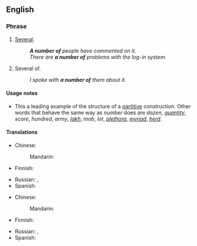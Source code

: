 ==English==

===Phrase===
{{head|en|phrase}}

# [[several|Several]].
#: '''''A number of''' people have commented on it.''
#: ''There are '''a number of''' problems with the log-in system.''
# Several of.
#: ''I spoke with '''a number of''' them about it.''

====Usage notes====
* This a leading example of the structure of a [[partitive]] construction. Other words that behave the same way as ''number'' does are ''dozen'', ''[[quantity]]'', ''score'', ''hundred'', ''army'', ''[[lakh]]'', ''mob'', ''lot'', ''[[plethora]]'', ''[[myriad]]'', ''[[herd]]''.

====Translations====
{{trans-top|several}}
* Chinese:
*: Mandarin: {{t-needed|cmn}}
* Finnish: {{t+|fi|moni}}
{{trans-mid}}
* Russian: {{t+|ru|ряд|m}}, {{t+|ru|не́сколько}}
* Spanish: {{t-needed|es}}
{{trans-bottom}}

{{trans-top|several of}}
* Chinese:
*: Mandarin: {{t-needed|cmn}}
* Finnish: {{t+|fi|moni}}
{{trans-mid}}
* Russian: {{t+|ru|ряд|m}}, {{t+|ru|не́сколько}}
* Spanish: {{t-needed|es}}
{{trans-bottom}}